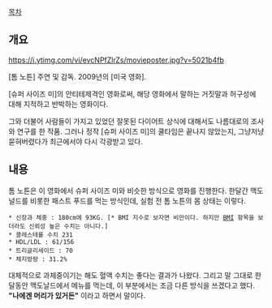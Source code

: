 [[목차]]

== 개요 ==
https://i.ytimg.com/vi/evcNPfZlrZs/movieposter.jpg?v=5021b4fb

[톰 노튼] 주연 및 감독. 2009년의 [미국 영화].

[슈퍼 사이즈 미]의 안티테제격인 영화로써, 해당 영화에서 말하는 거짓말과 허구성에 대해 지적하고 반박하는 영화이다.

그와 더불어 사람들이 가지고 있었던 잘못된 다이어트 상식에 대해서도 나름대로의 조사와 연구를 한 작품. 그러나 정작 [슈퍼 사이즈 미]의 쿨타임은 끝나지 않았는지, 그냥저냥 묻혀버렸다가 최근에서야 다시 각광받고 있다.

== 내용 ==

톰 노튼은 이 영화에서 슈퍼 사이즈 미와 비슷한 방식으로 영화를 진행한다. 한달간 맥도널드를 비롯한 패스트 푸드를 먹는 방식인데, 실험 전 톰 노튼의 몸 상태는 이렇다. 

 * 신장과 체중 : 180cm에 93KG. [* BMI 지수로 보자면 비만이다. 하지만 [[BMI]] 항목을 보더라도 신뢰성 높은 수치는 아니다.] 
 * 콜레스테롤 수치 231
 * HDL/LDL : 61/156
 * 트리글리세이드 : 70
 * 체지방량 : 31.2%
 
대체적으로 과체중이기는 해도 혈액 수치는 좋다는 결과가 나왔다. 그리고 말 그대로 한달동안 맥도날드에서 메뉴를 먹는데, 이 부분에서는 조금 다른 방식을 쓰겠다고 했다. '''"나에겐 머리가 있거든"''' 이라고 하면서 말이다.
